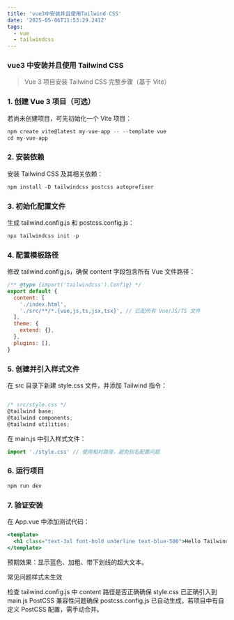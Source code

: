 ```yaml
---
title: 'vue3中安装并且使用Tailwind CSS'
date: '2025-05-06T11:53:29.241Z'
tags:
  - vue
  - tailwindcss
---
```


### vue3 中安装并且使用 Tailwind CSS

> Vue 3 项目安装 Tailwind CSS 完整步骤（基于 Vite）

### 1. 创建 Vue 3 项目（可选）

若尚未创建项目，可先初始化一个 Vite 项目：

```jsx
npm create vite@latest my-vue-app -- --template vue
cd my-vue-app
```

### 2. 安装依赖

安装 Tailwind CSS 及其相关依赖：

```jsx
npm install -D tailwindcss postcss autoprefixer
```

### 3. 初始化配置文件

生成 tailwind.config.js 和 postcss.config.js：

```jsx
npx tailwindcss init -p
```

### 4. 配置模板路径

修改 tailwind.config.js，确保 content 字段包含所有 Vue 文件路径：

```jsx
/** @type {import('tailwindcss').Config} */
export default {
  content: [
    './index.html',
    './src/**/*.{vue,js,ts,jsx,tsx}', // 匹配所有 Vue/JS/TS 文件
  ],
  theme: {
    extend: {},
  },
  plugins: [],
}
```

### 5. 创建并引入样式文件

在 src 目录下新建 style.css 文件，并添加 Tailwind 指令：

```jsx

/* src/style.css */
@tailwind base;
@tailwind components;
@tailwind utilities;

```

在 main.js 中引入样式文件：

```jsx
import './style.css' // 使用相对路径，避免别名配置问题
```

### 6. 运行项目

```jsx
npm run dev
```

### 7. 验证安装

在 App.vue 中添加测试代码：

```jsx
<template>
  <h1 class="text-3xl font-bold underline text-blue-500">Hello Tailwind CSS!</h1>
</template>
```

预期效果：显示蓝色、加粗、带下划线的超大文本。

常见问题样式未生效

检查 tailwind.config.js 中 content 路径是否正确确保 style.css 已正确引入到 main.js PostCSS 兼容性问题确保 postcss.config.js 已自动生成，若项目中有自定义 PostCSS 配置，需手动合并。
